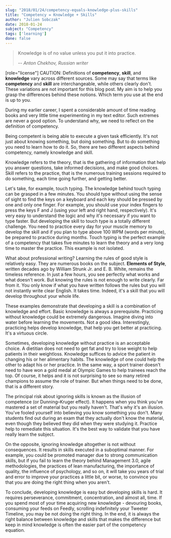 ```yaml
---
slug: "2018/01/24/competency-equals-knowledge-plus-skills"
title: "Competency = Knowledge + Skills"
author: "Julien Sobczak"
date: 2018-01-24
subject: "Competency"
tags: ['learning']
done: false
---
```



> Knowledge is of no value unless you put it into practice.
>
> -- <cite>Anton Chekhov, Russian writer</cite>

[role="license"]
CAUTION: Definitions of **competency**, **skill**, and **knowledge** vary across different sources. Some may say that terms like **competency** and **skill** are interchangeable, while others clearly don't. These variations are not important for this blog post. My aim is to help you grasp the differences behind these notions. Which term you use at the end is up to you.

During my earlier career, I spent a considerable amount of time reading books and very little time experimenting in my text editor. Such extremes are never a good option. To understand why, we need to reflect on the definition of competency.

Being competent is being able to execute a given task efficiently. It's not just about knowing something, but doing something. But to do something you need to learn how to do it. So, there are two different aspects behind competency, namely knowledge and skill.

Knowledge refers to the theory, that is the gathering of information that help you answer questions, take informed decisions, and make good choices. Skill refers to the practice, that is the numerous training sessions required to do something, each time going further, and getting better.

Let's take, for example, touch typing. The knowledge behind touch typing can be grasped in a few minutes. You should type without using the sense of sight to find the keys on a keyboard and each key should be pressed by one and only one finger. For example, you should use your index fingers to press the keys F and J (using your left and right hand, respectively). It's very easy to understand the logic and why it's necessary if you want to type faster. But developing the skill to touch type is a totally different challenge. You need to practice every day for your muscle memory to develop the skill and if you plan to type above 100 WPM (words per minute), be prepared to practice during months. Touch typing is the perfect example of a competency that takes five minutes to learn the theory and a very long time to master the practice. This example is not isolated.

What about professional writing? Learning the rules of good style is relatively easy. They are numerous books on the subject. **Elements of Style**, written decades ago by William Strunk Jr. and‎ E. B. White, remains the timeless reference. In just a few hours, you see perfectly what works and what doesn't work. But knowing the rules is not enough to write clearly. Far from it. You only know if what you have written follows the rules but you will not instantly write clear English. It takes time. Indeed, it's a skill that you will develop throughout your whole life.

These examples demonstrate that developing a skill is a combination of knowledge and effort. Basic knowledge is always a prerequisite. Practicing without knowledge could be extremely dangerous. Imagine diving into water before learning the movements. Not a good idea. Interestingly, practicing helps develop knowledge, that help you get better at practicing. It's a virtuous circle.

Sometimes, developing knowledge without practice is an acceptable choice. A dietitian does not need to get fat and try to lose weight to help patients in their weightloss. Knowledge suffices to advice the patient in changing his or her alimentary habits. The knowledge of one could help the other to adapt his or her practice. In the same way, a sport trainer doesn't need to have won a gold medal at Olympic Games to help trainees reach the top. Of course, it helps and it is not surprising to see so many retired champions to assume the role of trainer. But when things need to be done, that is a different story.

The principal risk about ignoring skills is known as the illusion of competence (or Dunning–Kruger effect). It happens when you think you've mastered a set of material but you really haven't. That's why it's an illusion. You've fooled yourself into believing you know something you don't. Many students find out during an exam that they actually don't know the material, even though they believed they did when they were studying it. Practice help to remediate this situation. It's the best way to validate that you have really learn the subject.

On the opposite, ignoring knowledge altogether is not without consequences. It results in skills executed in a suboptimal manner. For example, you could be promoted manager due to strong communication skills, but if you fail to learn the theory behind Management 3.0, agile methodologies, the practices of lean manufacturing, the importance of quality, the influence of psychology, and so on, it will take you years of trial and error to improve your practices a little bit, or worse, to convince you that you are doing the right thing when you aren't.

To conclude, developing knowledge is easy but developing skills is hard. It requires perseverance, commitment, concentration, and almost all, time. If you spend most of your time acquiring new knowledge - devouring books, consuming your feeds on Feedly, scrolling indefinitely your Tweeter Timeline, you may be not doing the right thing. In the end, it is always the right balance between knowledge and skills that makes the difference but keep in mind knowledge is often the easier part of the competency equation.
